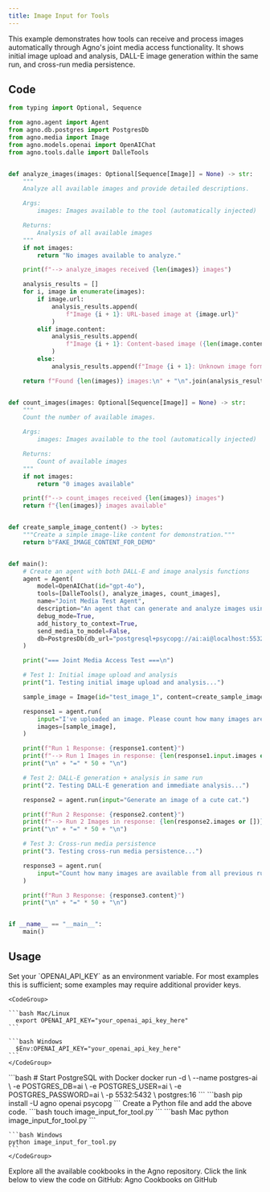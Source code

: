 ```yaml
---
title: Image Input for Tools
---
```


This example demonstrates how tools can receive and process images automatically through Agno's joint media access functionality. It shows initial image upload and analysis, DALL-E image generation within the same run, and cross-run media persistence.

## Code

```python image_input_for_tool.py
from typing import Optional, Sequence

from agno.agent import Agent
from agno.db.postgres import PostgresDb
from agno.media import Image
from agno.models.openai import OpenAIChat
from agno.tools.dalle import DalleTools


def analyze_images(images: Optional[Sequence[Image]] = None) -> str:
    """
    Analyze all available images and provide detailed descriptions.

    Args:
        images: Images available to the tool (automatically injected)

    Returns:
        Analysis of all available images
    """
    if not images:
        return "No images available to analyze."

    print(f"--> analyze_images received {len(images)} images")

    analysis_results = []
    for i, image in enumerate(images):
        if image.url:
            analysis_results.append(
                f"Image {i + 1}: URL-based image at {image.url}"
            )
        elif image.content:
            analysis_results.append(
                f"Image {i + 1}: Content-based image ({len(image.content)} bytes)"
            )
        else:
            analysis_results.append(f"Image {i + 1}: Unknown image format")

    return f"Found {len(images)} images:\n" + "\n".join(analysis_results)


def count_images(images: Optional[Sequence[Image]] = None) -> str:
    """
    Count the number of available images.

    Args:
        images: Images available to the tool (automatically injected)

    Returns:
        Count of available images
    """
    if not images:
        return "0 images available"

    print(f"--> count_images received {len(images)} images")
    return f"{len(images)} images available"


def create_sample_image_content() -> bytes:
    """Create a simple image-like content for demonstration."""
    return b"FAKE_IMAGE_CONTENT_FOR_DEMO"


def main():
    # Create an agent with both DALL-E and image analysis functions
    agent = Agent(
        model=OpenAIChat(id="gpt-4o"),
        tools=[DalleTools(), analyze_images, count_images],
        name="Joint Media Test Agent",
        description="An agent that can generate and analyze images using joint media access.",
        debug_mode=True,
        add_history_to_context=True,
        send_media_to_model=False,
        db=PostgresDb(db_url="postgresql+psycopg://ai:ai@localhost:5532/ai"),
    )

    print("=== Joint Media Access Test ===\n")

    # Test 1: Initial image upload and analysis
    print("1. Testing initial image upload and analysis...")

    sample_image = Image(id="test_image_1", content=create_sample_image_content())

    response1 = agent.run(
        input="I've uploaded an image. Please count how many images are available and analyze them.",
        images=[sample_image],
    )

    print(f"Run 1 Response: {response1.content}")
    print(f"--> Run 1 Images in response: {len(response1.input.images or [])}")
    print("\n" + "=" * 50 + "\n")

    # Test 2: DALL-E generation + analysis in same run
    print("2. Testing DALL-E generation and immediate analysis...")

    response2 = agent.run(input="Generate an image of a cute cat.")

    print(f"Run 2 Response: {response2.content}")
    print(f"--> Run 2 Images in response: {len(response2.images or [])}")
    print("\n" + "=" * 50 + "\n")

    # Test 3: Cross-run media persistence
    print("3. Testing cross-run media persistence...")

    response3 = agent.run(
        input="Count how many images are available from all previous runs and analyze them."
    )

    print(f"Run 3 Response: {response3.content}")
    print("\n" + "=" * 50 + "\n")


if __name__ == "__main__":
    main()
```

## Usage

<Steps>
  <Snippet file="create-venv-step.mdx" />

  <Step title="Export your OpenAI API key">
    Set your `OPENAI_API_KEY` as an environment variable. For most examples this is sufficient; some examples may require additional provider keys.

    <CodeGroup>

    ```bash Mac/Linux
      export OPENAI_API_KEY="your_openai_api_key_here"
    ```

    ```bash Windows
      $Env:OPENAI_API_KEY="your_openai_api_key_here"
    ```
    </CodeGroup> 
  </Step>

  <Step title="Set up PostgreSQL">
    ```bash
    # Start PostgreSQL with Docker
    docker run -d \
      --name postgres-ai \
      -e POSTGRES_DB=ai \
      -e POSTGRES_USER=ai \
      -e POSTGRES_PASSWORD=ai \
      -p 5532:5432 \
      postgres:16
    ```
  </Step>

  <Step title="Install libraries">
    ```bash
    pip install -U agno openai psycopg
    ```
  </Step>


  <Step title="Create a Python file">
    Create a Python file and add the above code.
    ```bash
    touch image_input_for_tool.py
    ```
  </Step>

  <Step title="Run Agent">
    <CodeGroup>
    ```bash Mac
    python image_input_for_tool.py
    ```
    
    ```bash Windows
    python image_input_for_tool.py
    ```
    </CodeGroup>
  </Step>

  <Step title="Find All Cookbooks">
  Explore all the available cookbooks in the Agno repository. Click the link below to view the code on GitHub:

  <Link href="https://github.com/agno-agi/agno/tree/main/cookbook" target="_blank">
    Agno Cookbooks on GitHub
  </Link>
</Step>
</Steps>